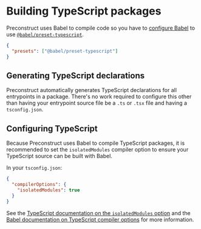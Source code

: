 # Building TypeScript packages

Preconstruct uses Babel to compile code so you have to [configure Babel](/guides/configuring-babel) to use [`@babel/preset-typescript`](https://babeljs.io/docs/en/babel-preset-typescript).

```json
{
  "presets": ["@babel/preset-typescript"]
}
```

## Generating TypeScript declarations

Preconstruct automatically generates TypeScript declarations for all entrypoints in a package. There's no work required to configure this other than having your entrypoint source file be a `.ts` or `.tsx` file and having a `tsconfig.json`.

## Configuring TypeScript

Because Preconstruct uses Babel to compile TypeScript packages, it is recommended to set the `isolatedModules` compiler option to ensure your TypeScript source can be built with Babel.

In your `tsconfig.json`:

```json
{
  "compilerOptions": {
    "isolatedModules": true
  }
}
```

See the [TypeScript documentation on the `isolatedModules` option](https://www.typescriptlang.org/tsconfig#isolatedModules) and the [Babel documentation on TypeScript compiler options](https://babeljs.io/docs/en/babel-plugin-transform-typescript#typescript-compiler-options) for more information.

